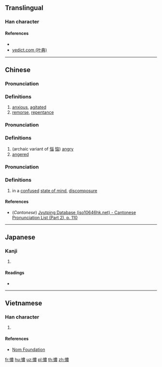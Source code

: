==Translingual==

===Han character===
{{Han char|rn=61|rad=心|as=13|sn=16|four=|canj=PTWV|ids=⿰忄農}}

====References====
* {{Han ref|kx=0404.420|dkj=11304|dj=0745.060|hdz=42361.010|uh=61B9|ud=25017}}
* [http://yedict.com/htm/61/61B9.htm yedict.com (叶典)]

----

==Chinese==
{{zh-forms}}

===Pronunciation===
{{zh-pron
|m=náo
|c=nou4,lou4
|mc=y
|oc=y
|ma=
|cat=a,n
}}

===Definitions===
# [[anxious]], [[agitated]]
# [[remorse]], [[repentance]]

===Pronunciation===
{{zh-pron
|m=nǎo
|c=nou5,lou5
|ma=
|cat=a
}}

===Definitions===
# (archaic variant of [[惱]] [[恼]]) [[angry]]
# [[angered]]

===Pronunciation===
{{zh-pron
|m=náng
|c=nung4,lung4
|ma=
|cat=n
}}

===Definitions===
# in a [[confused]] [[state of mind]], [[discomposure]]

====References====
* (''Cantonese'') [http://www.iso10646hk.net/jp/document/download.jsp Jyutping Database (iso10646hk.net) - Cantonese Pronunciation List (Part 2), p. 110]

----

==Japanese==

===Kanji===
{{ja-kanji|grade=|rs=心13}}

# {{defn|lang=ja|sort=心13}}

====Readings====
* {{ja-readings|on=[[どう]] (dō), [[ぬ]] (nu), [[にょう]] (nyō), [[のう]] (nō)|kun=[[こころみだれる]] (kokoromidareru), [[なやむ]] (nayamu)}}

----

==Vietnamese==

===Han character===
{{vi-readings|rs=心13|hanviet=[[lùng]], [[não]], [[nùng]]}}

# {{defn|lang=vi|sort=心13}}

====References====
* [http://nomfoundation.org/common/nom_details.php?codepoint=61b9 Nom Foundation]

[[fr:憹]]
[[hu:憹]]
[[uz:憹]]
[[pl:憹]]
[[th:憹]]
[[zh:憹]]